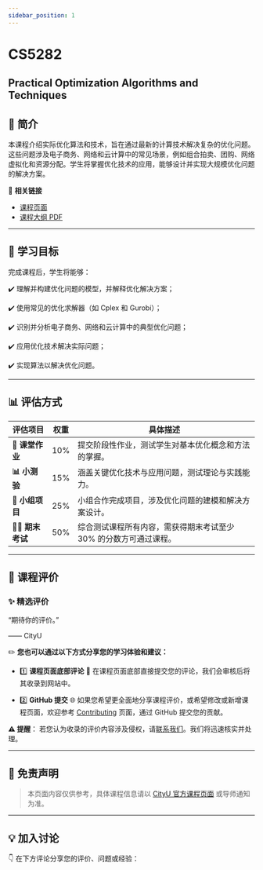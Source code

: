 ```yaml
---
sidebar_position: 1
---
```


# CS5282
## Practical Optimization Algorithms and Techniques

## **📘 简介**
本课程介绍实际优化算法和技术，旨在通过最新的计算技术解决复杂的优化问题。这些问题涉及电子商务、网络和云计算中的常见场景，例如组合拍卖、团购、网络虚拟化和资源分配。学生将掌握优化技术的应用，能够设计并实现大规模优化问题的解决方案。

🔗 **相关链接**
- [课程页面](https://www.cityu.edu.hk/catalogue/pg/202425/course/CS5282.htm)
- [课程大纲 PDF](https://www.cityu.edu.hk/catalogue/pg/202425/course/CS5282.pdf)

---

## **🎯 学习目标**

完成课程后，学生将能够：

✔️ 理解并构建优化问题的模型，并解释优化解决方案；

✔️ 使用常见的优化求解器（如 Cplex 和 Gurobi）；

✔️ 识别并分析电子商务、网络和云计算中的典型优化问题；

✔️ 应用优化技术解决实际问题；

✔️ 实现算法以解决优化问题。

---

## **📊 评估方式**

| **评估项目**          | **权重** | **具体描述**                                                                                       |
|----------------------|---------|---------------------------------------------------------------------------------------------------|
| **📝 课堂作业**        | 10%     | 提交阶段性作业，测试学生对基本优化概念和方法的掌握。                                              |
| **📊 小测验**         | 15%     | 涵盖关键优化技术与应用问题，测试理论与实践能力。                                                 |
| **🤝 小组项目**       | 25%     | 小组合作完成项目，涉及优化问题的建模和解决方案设计。                                             |
| **🧑‍💻 期末考试**      | 50%     | 综合测试课程所有内容，需获得期末考试至少 30% 的分数方可通过课程。

---

## **💬 课程评价**

### ✨ **精选评价**
<div className={commentStyles.commentBox}>
    <p className={commentStyles.commentText}>
        “期待你的评价。”
    </p>
    <p className={commentStyles.commentAuthor}>—— CityU</p>
</div>

✏️ **您也可以通过以下方式分享您的学习体验和建议：**

- 1️⃣ **课程页面底部评论**
💬 在课程页面底部直接提交您的评论，我们会审核后将其收录到网站中。

- 2️⃣ **GitHub 提交**
🌐 如果您希望更全面地分享课程评价，或希望修改或新增课程页面，欢迎参考 [Contributing](https://penjc.github.io/cityU-navigator/contributing) 页面，通过 GitHub 提交您的贡献。

**⚠️ 提醒**：
若您认为收录的评价内容涉及侵权，请[联系我们](https://github.com/penjc/cityU-navigator/issues)。我们将迅速核实并处理。

---

## **📌 免责声明**

> 本页面内容仅供参考，具体课程信息请以 [CityU 官方课程页面](https://www.cityu.edu.hk/academic/catalogue) 或导师通知为准。

---

## **💡 加入讨论**

👇 在下方评论分享您的评价、问题或经验：
<Utterances />